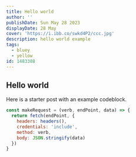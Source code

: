 ```yaml
---
title: Hello world
author: ''
publishDate: Sun May 28 2023
displayDate: 28 May
cover: 'https://i.ibb.co/swkd4P2/ccc.jpg'
description: hello world example
tags:
  - bluey
  - yellow
id: 1483388
---
```


## Hello world

Here is a starter post with an example codeblock.


```js
const makeRequest = (verb, endPoint, data) => {
  return fetch(endPoint, {
    headers: headers(),
    credentials: 'include',
    method: verb,
    body: JSON.stringify(data)
  })
}
```
